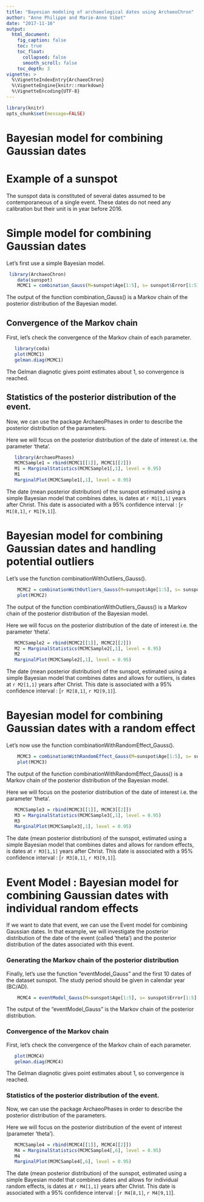 ```yaml
---
title: "Bayesian modeling of archaeological dates using ArchaeoChron"
author: "Anne Philippe and Marie-Anne Vibet"
date: "2017-11-16"
output:
  html_document:
    fig_caption: false
    toc: true
    toc_float:
      collapsed: false
      smooth_scroll: false
    toc_depth: 3
vignette: >
  %\VignetteIndexEntry{ArchaeoChron}
  %\VignetteEngine{knitr::rmarkdown}
  %\VignetteEncoding{UTF-8}
---
```


```r
library(knitr)
opts_chunk$set(message=FALSE)
```

Bayesian model for combining Gaussian dates
===================================


# Example of a sunspot  
The sunspot data is constituted of several dates assumed to be contemporaneous of a single event. These dates do not need any calibration but their unit is in year before 2016. 

# Simple model for combining Gaussian dates
Let's first use a simple Bayesian model. 
```r
 library(ArchaeoChron)
    data(sunspot)
    MCMC1 = combination_Gauss(M=sunspot$Age[1:5], s= sunspot$Error[1:5], refYear=rep(2016,5), studyPeriodMin=900, studyPeriodMax=1500, variable.names = c('theta'))
```
The output of the function combination_Gauss() is a Markov chain of the posterior distribution of the Bayesian model. 

## Convergence of the Markov chain
First, let's check the convergence of the Markov chain of each parameter.
```r
   library(coda)
   plot(MCMC1)
   gelman.diag(MCMC1)
```
The Gelman diagnotic gives point estimates about 1, so convergence is reached. 
 

## Statistics of the posterior distribution of the event.
Now, we can use the package ArchaeoPhases in order to describe the posterior distribution of the parameters. 

Here we will focus on the posterior distribution of the date of interest i.e. the parameter 'theta'. 
```r
   library(ArchaeoPhases)
   MCMCSample1 = rbind(MCMC1[[1]], MCMC1[[2]])
   M1 = MarginalStatistics(MCMCSample1[,1], level = 0.95)
   M1
   MarginalPlot(MCMCSample1[,1], level = 0.95)
```

The date (mean posterior distribution) of the sunspot estimated using a simple Bayesian model that combines dates, is dates at `r M1[1,1] ` years after Christ. This date is associated with a 95% confidence interval : [`r M1[8,1] `, `r M1[9,1] `].



# Bayesian model for combining Gaussian dates and handling potential outliers
Let's use the function combinationWithOutliers_Gauss().

```r
    MCMC2 = combinationWithOutliers_Gauss(M=sunspot$Age[1:5], s= sunspot$Error[1:5], refYear=rep(2016,5), outliersIndivVariance = rep(1,5), outliersBernouilliProba=rep(0.2, 5), studyPeriodMin=800, studyPeriodMax=1500, variable.names = c('theta'))
    plot(MCMC2)
```
The output of the function combinationWithOutliers_Gauss() is a Markov chain of the posterior distribution of the Bayesian model. 

Here we will focus on the posterior distribution of the date of interest i.e. the parameter 'theta'. 
```r
   MCMCSample2 = rbind(MCMC2[[1]], MCMC2[[2]])
   M2 = MarginalStatistics(MCMCSample2[,1], level = 0.95)
   M2
   MarginalPlot(MCMCSample2[,1], level = 0.95)
```

The date (mean posterior distribution) of the sunspot, estimated using a simple Bayesian model that combines dates and allows for outliers, is dates at `r M2[1,1] ` years after Christ. This date is associated with a 95% confidence interval : [`r M2[8,1] `, `r M2[9,1] `].


# Bayesian model for combining Gaussian dates with a random effect
Let's now use the function combinationWithRandomEffect_Gauss().

```r
    MCMC3 = combinationWithRandomEffect_Gauss(M=sunspot$Age[1:5], s= sunspot$Error[1:5], refYear=rep(2016,5), studyPeriodMin=0, studyPeriodMax=1500, variable.names = c('theta'))
    plot(MCMC3)
```
The output of the function combinationWithRandomEffect_Gauss() is a Markov chain of the posterior distribution of the Bayesian model. 

Here we will focus on the posterior distribution of the date of interest i.e. the parameter 'theta'. 
```r
   MCMCSample3 = rbind(MCMC3[[1]], MCMC3[[2]])
   M3 = MarginalStatistics(MCMCSample3[,1], level = 0.95)
   M3
   MarginalPlot(MCMCSample3[,1], level = 0.95)
```

The date (mean posterior distribution) of the sunspot, estimated using a simple Bayesian model that combines dates and allows for random effects, is dates at `r M3[1,1] ` years after Christ. This date is associated with a 95% confidence interval : [`r M3[8,1] `, `r M3[9,1] `].



# Event Model : Bayesian model for combining Gaussian dates with individual random effects

If we want to date that event, we can use the Event model for combining Gaussian dates. 
In that example, we will investigate the posterior distribution of the date of the event (called 'theta') and the posterior distribution of the dates associated with this event.

### Generating the Markov chain of the posterior distribution
Finally, let's use the function "eventModel_Gauss" and the first 10 dates of the dataset sunspot. 
The study period should be given in calendar year (BC/AD). 
```r
    MCMC4 = eventModel_Gauss(M=sunspot$Age[1:5], s= sunspot$Error[1:5], refYear=rep(2016,5), studyPeriodMin=900, studyPeriodMax=1500, variable.names = c('theta', 'mu'))
```

The output of the "eventModel_Gauss" is the Markov chain of the posterior distribution. 

### Convergence of the Markov chain
First, let's check the convergence of the Markov chain of each parameter.
```r
   plot(MCMC4)
   gelman.diag(MCMC4)
```
The Gelman diagnotic gives point estimates about 1, so convergence is reached. 
 

### Statistics of the posterior distribution of the event.
Now, we can use the package ArchaeoPhases in order to describe the posterior distribution of the parameters. 

Here we will focus on the posterior distribution of the event of interest (parameter 'theta'). 
```r
   MCMCSample4 = rbind(MCMC4[[1]], MCMC4[[2]])
   M4 = MarginalStatistics(MCMCSample4[,6], level = 0.95)
   M4
   MarginalPlot(MCMCSample4[,6], level = 0.95)
```


The date (mean posterior distribution) of the sunspot, estimated using a simple Bayesian model that combines dates and allows for individual random effects, is dates at `r M4[1,1] ` years after Christ. This date is associated with a 95% confidence interval : [`r M4[8,1] `, `r M4[9,1] `].